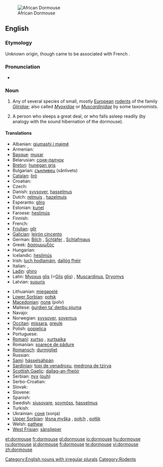 [[File:Graphiurus_spec_-murinus-1.jpg|thumb|African Dormouse]]
==English==
{{wikipedia}}

===Etymology===
Unknown origin, though came to be associated with French {{term|dormir||to sleep|lang=fr}}.

===Pronunciation===
* {{IPA|/ˈdɔːmaʊs/}}

===Noun===
{{en-noun|dormice}}

# Any of several species of small, mostly [[European]] [[rodent]]s of the family ''[[Gliridae]]''; also called ''[[Myoxidae]]'' or ''[[Muscardinidae]]'' by some taxonomists.
# {{figurative}} A person who sleeps a great deal, or who falls asleep readily (by analogy with the sound hibernation of the dormouse).

====Translations====
{{trans-top|rodent}}
* Albanian: [[gjumashi i majmë]]
* Armenian: {{t-|hy|քնամուկ|tr=k’namuk}}
* [[Basque]]: [[muxar]]
* Belarusian: [[соня-палчок]]
* [[Breton]]: [[hunegan gris]]
* Bulgarian: [[сънливец]] (sănlivets)
* [[Catalan]]: [[liró]]
* Croatian: {{t-|hr|puh}}
* Czech: {{t+|cs|plch}}
* Danish: [[syvsover]], [[hasselmus]]
* Dutch: [[relmuis]] {{f}}, [[hazelmuis]] {{f}}
* Esperanto: [[gliro]]
* Estonian: [[kunel]]
* Faroese: [[heslimús]]
* Finnish: {{t-|fi|unikeko}}
* French: {{t+|fr|loir|m}}
* [[Friulian]]: [[glîr]]
* [[Galician]]: [[leirón cincento]]
* German: [[Bilch]] {{m}}, [[Schläfer]] {{m}}, [[Schlafmaus]] {{f}}
* Greek: [[δασομυωξός]] '' ''
* Hungarian: {{t+|hu|pele}}
* Icelandic: [[heslimús]]
* Irish: [[luch hodlamáin]], [[dallóg fhéir]]
* Italian: {{t+|it|ghiro|m}}, {{t+|it|moscardino|m}}
* [[Ladin]]: [[ghiro]]
* Latin: [[Myoxus]] [[glis]] (=[[Glis]] [[glis]]) {{m}}, [[Muscardinus]], [[Dryomys]]
* Latvian: [[susuris]]
{{trans-mid}}
* Lithuanian: [[miegapelė]]
* [[Lower Sorbian]]: [[połsk]]
* [[Macedonian]]: [[полв]] (polv)
* Maltese: [[ġurdien ta’ denbu pjuma]]
* Navajo: {{tø|nv|yéigo ałhoshii}}
* Norwegian: [[syvsover]], [[sovemus]]
* [[Occitan]]: [[missara]], [[greule]]
* Polish: [[popielica]] {{f}}
* Portuguese: {{t+|pt|arganaz|m}}
* [[Romani]]: [[xurtso]] {{m}}, [[xurtsaika]] {{f}}
* Romanian: [[şoarece de pădure]]
* [[Romansch]]: [[durmigliet]]
* Russian: {{t|ru|соня-полчок|m|tr=sónja-polčók}}
* [[Sami]]: [[hásselsáhpán]]
* [[Sardinian]]: [[topi de venadroxu]], [[medrona de tzirva]]
* [[Scottish Gaelic]]: [[dallag-an-fheòir]]
* Serbian: [[пух]] ([[puh]])
* Serbo-Croatian: {{tø|sh|puh|m|xs=Serbo-Croatian}}
* Slovak: {{t-|sk|plch}}
* Slovene: {{t+|sl|polh|m}}
* Spanish: {{t-|es|lirón|m}}
* Swedish: [[sjusovare]], [[sovmöss]], [[hasselmus]]
* Turkish: {{t+|tr|kakırca}}
* Ukrainian: [[соня]] (sonja) {{f}}
* [[Upper Sorbian]]: [[lěsna myška]] {{f}}, [[połch]] {{m}}, [[połšk]] {{m}}
* Welsh: [[pathew]]
* [[West Frisian]]: [[sânslieper]]
{{trans-bottom}}

[[Category:English nouns with irregular plurals]]
[[Category:Rodents]]

[[et:dormouse]]
[[fr:dormouse]]
[[gl:dormouse]]
[[io:dormouse]]
[[hu:dormouse]]
[[ru:dormouse]]
[[sl:dormouse]]
[[fi:dormouse]]
[[te:dormouse]]
[[vi:dormouse]]
[[zh:dormouse]]